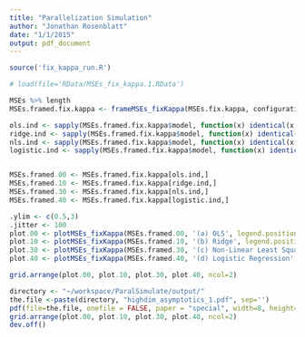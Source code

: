 ```yaml
---
title: "Parallelization Simulation"
author: "Jonathan Rosenblatt"
date: "1/1/2015"
output: pdf_document
---
```


```r
source('fix_kappa_run.R')
```

```r
# load(file='RData/MSEs_fix_kappa.1.RData') 

MSEs %>% length
MSEs.framed.fix.kappa <- frameMSEs_fixKappa(MSEs.fix.kappa, configurations.fix.kappa)

ols.ind <- sapply(MSEs.framed.fix.kappa$model, function(x) identical(x, my.ols)) 
ridge.ind <- sapply(MSEs.framed.fix.kappa$model, function(x) identical(x, my.ridge))
nls.ind <- sapply(MSEs.framed.fix.kappa$model, function(x) identical(x, my.log.link)) 
logistic.ind <- sapply(MSEs.framed.fix.kappa$model, function(x) identical(x, my.logistic)) 


MSEs.framed.00 <- MSEs.framed.fix.kappa[ols.ind,]
MSEs.framed.10 <- MSEs.framed.fix.kappa[ridge.ind,]
MSEs.framed.30 <- MSEs.framed.fix.kappa[nls.ind,]
MSEs.framed.40 <- MSEs.framed.fix.kappa[logistic.ind,]
```


```r
.ylim <- c(0.5,3)
.jitter <- 100
plot.00 <- plotMSEs_fixKappa(MSEs.framed.00, '(a) OLS', legend.position='none', y.lim=.ylim, jitter=.jitter)
plot.10 <- plotMSEs_fixKappa(MSEs.framed.10, '(b) Ridge', legend.position='none', y.lim=.ylim, jitter=.jitter)
plot.30 <- plotMSEs_fixKappa(MSEs.framed.30, '(c) Non-Linear Least Squares', legend.position='none', y.lim=.ylim, jitter=.jitter)
plot.40 <- plotMSEs_fixKappa(MSEs.framed.40, '(d) Logistic Regression', legend.position='none', y.lim=.ylim, jitter=.jitter)

grid.arrange(plot.00, plot.10, plot.30, plot.40, ncol=2)
```


```r
directory <- "~/workspace/ParalSimulate/output/"
the.file <-paste(directory, "highdim_asymptotics_1.pdf", sep='')
pdf(file=the.file, onefile = FALSE, paper = "special", width=8, height=8)
grid.arrange(plot.00, plot.10, plot.30, plot.40, ncol=2)
dev.off()
```

